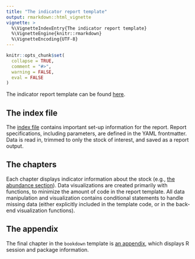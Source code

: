 ```yaml
---
title: "The indicator report template"
output: rmarkdown::html_vignette
vignette: >
  %\VignetteIndexEntry{The indicator report template}
  %\VignetteEngine{knitr::rmarkdown}
  %\VignetteEncoding{UTF-8}
---
```


```r
knitr::opts_chunk$set(
  collapse = TRUE,
  comment = "#>",
  warning = FALSE,
  eval = FALSE
)
```

The indicator report template can be found [here](https://github.com/NOAA-EDAB/NEesp/tree/dev/inst/indicator_bookdown_template).

## The index file

The [index file](https://github.com/NOAA-EDAB/NEesp/blob/main/inst/indicator_bookdown_template/index.Rmd) contains important set-up information for the report. Report specifications, including parameters, are defined in the YAML frontmatter. Data is read in, trimmed to only the stock of interest, and saved as a report output. 

## The chapters

Each chapter displays indicator information about the stock (e.g., [the abundance section](https://github.com/NOAA-EDAB/NEesp/blob/main/inst/indicator_bookdown_template/abundance.Rmd)). Data visualizations are created primarily with functions, to minimize the amount of code in the report template. All data manipulation and visualization contains conditional statements to handle missing data (either explicitly included in the template code, or in the back-end visualization functions).

## The appendix

The final chapter in the `bookdown` template is [an appendix](https://github.com/NOAA-EDAB/NEesp/blob/main/inst/indicator_bookdown_template/appendix.Rmd), which displays R session and package information.